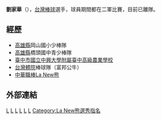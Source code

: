 {{blpsources|time=2022-05-12}}'''劉家華'''（{{bd|1984年|10月14日|||L}}），[[台灣|台灣]][[棒球|棒球]]選手，球員期間都在二軍比賽，目前已離隊。

==經歷==
*[[高雄縣|高雄縣]]岡山國小少棒隊 
*[[高雄縣|高雄縣]]橋頭國中青少棒隊 
*[[臺中市|臺中市]][[國立中興大學附屬臺中高級農業學校|國立中興大學附屬臺中高級農業學校]]
*[[台灣體院|台灣體院]]棒球隊（富邦公牛）  
*[[中華職棒|中華職棒]][[La_New熊|La New熊]]

==外部連結==
{{台灣棒球維基館}}
{{棒球小作品}}

[[Category:台灣棒球運動員|L]]
[[Category:La_New熊隊球員|L]]
[[Category:國立臺中高級農業職業學校校友|L]]
[[Category:國立臺灣體育學院校友|L]]
[[Category:高雄市人|L]]
[[Category:劉姓|L]]
[[Category:La_New熊選秀指名|Category:La New熊選秀指名]]